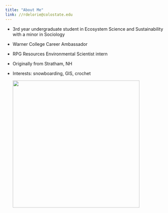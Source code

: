 ```yaml
---
title: "About Me"
link: //rdelorie@colostate.edu
---
```


-   3rd year undergraduate student in Ecosystem Science and Sustainability with a minor in Sociology

-   Warner College Career Ambassador

-   RPG Resources Environmental Scientist intern

-   Originally from Stratham, NH

-   Interests: snowboarding, GIS, crochet

    ![](images/IMG_9537.JPG){width="404"}
